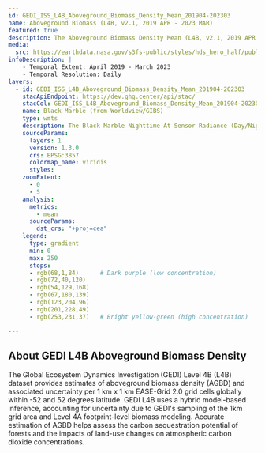 ```yaml
---
id: GEDI_ISS_L4B_Aboveground_Biomass_Density_Mean_201904-202303
name: Aboveground Biomass (L4B, v2.1, 2019 APR - 2023 MAR)
featured: true
description: The Aboveground Biomass Density Mean (L4B, v2.1, 2019 APR to 2023 MAR) layer is the estimated mean aboveground biomass density, including forest and non-forest, within the 1 km x 1 km grid cell. 
media:
  src: https://earthdata.nasa.gov/s3fs-public/styles/hds_hero_half/public/2024-08/gedi-agbd-us-cloudfree--2-07-2023.jpg?VersionId=E_Zx.ti84WTiK8GB2XWD5VqrwZi7QNDl&itok=cjabduMn
infoDescription: |
    - Temporal Extent: April 2019 - March 2023
    - Temporal Resolution: Daily
layers:
  - id: GEDI_ISS_L4B_Aboveground_Biomass_Density_Mean_201904-202303
    stacApiEndpoint: https://dev.ghg.center/api/stac/
    stacCol: GEDI_ISS_L4B_Aboveground_Biomass_Density_Mean_201904-202303
    name: Black Marble (from Worldview/GIBS)
    type: wmts 
    description: The Black Marble Nighttime At Sensor Radiance (Day/Night Band) layer is created from NASA’s Black Marble daily at-sensor top-of-atmosphere nighttime radiance product (VNP46A1). It is displayed as a grayscale image. The layer is expressed in radiance units (nW/(cm2 sr)) with log10 conversion. It is stretched up to 38 nW/(cm2 sr) resulting in improvements in capturing city lights in greater spatial detail than traditional Nighttime Imagery resampled at 0-255 (e.g., Day/Night Band, Enhanced Near Constant Contrast).The ultra-sensitivity of the VIIRS Day/Night Band enables scientists to capture the Earth’s surface and atmosphere in low light conditions, allowing for better monitoring of nighttime phenomena. These images are also useful for assessing anthropogenic sources of light emissions under varying illumination conditions. For instance, during partial to full moon conditions, the layer can identify the location and features of clouds and other natural terrestrial features such as sea ice and snow cover, while enabling temporal observations in urban regions, regardless of moonlit conditions. As such, the layer is particularly useful for detecting city lights, lightning, auroras, fires, gas flares, and fishing fleets.The Black Marble Nighttime At Sensor Radiance (Day/Night Band) layer is available in near real-time from the Visible Infrared Imaging Radiometer Suite (VIIRS) aboard the joint NASA/NOAA Suomi National Polar orbiting Partnership (Suomi NPP) satellite. The sensor resolution is 750 m at nadir, imagery resolution is 500 m, and the temporal resolution is daily
    sourceParams:
      layers: 1
      version: 1.3.0
      crs: EPSG:3857
      colormap_name: viridis
      styles:
    zoomExtent:
      - 0
      - 5
    analysis:
      metrics:
        - mean
      sourceParams:        
        dst_crs: "+proj=cea"
    legend:
      type: gradient
      min: 0
      max: 250
      stops:
      - rgb(68,1,84)      # Dark purple (low concentration)
      - rgb(72,40,120)
      - rgb(54,129,168)
      - rgb(67,180,139)
      - rgb(123,204,96)
      - rgb(201,228,49)
      - rgb(253,231,37)   # Bright yellow-green (high concentration)

---
```

<Block>
<Prose>

## About GEDI L4B Aboveground Biomass Density
The Global Ecosystem Dynamics Investigation (GEDI) Level 4B (L4B) dataset provides estimates of aboveground biomass density (AGBD) and associated uncertainty per 1 km x 1 km EASE-Grid 2.0 grid cells globally within -52 and 52 degrees latitude. GEDI L4B uses a hybrid model-based inference, accounting for uncertainty due to GEDI's sampling of the 1km grid area and Level 4A footprint-level biomass modeling. Accurate estimation of AGBD helps assess the carbon sequestration potential of forests and the impacts of land-use changes on atmospheric carbon dioxide concentrations.

</Prose>
</Block>